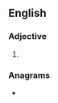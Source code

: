 ==English==

===Adjective===
{{head|en|superlative adjective}}

# {{en-superlative of|bronzy}}

===Anagrams===
* {{anagrams|en|a=beinorstz|bronzites}}